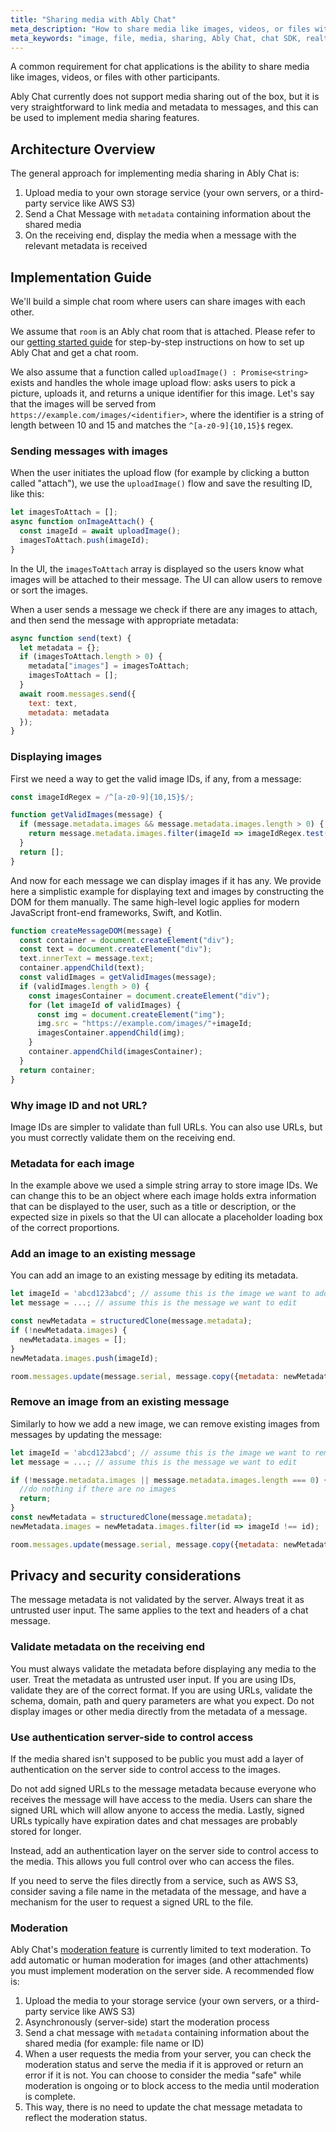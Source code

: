 ```yaml
---
title: "Sharing media with Ably Chat"
meta_description: "How to share media like images, videos, or files with Ably Chat"
meta_keywords: "image, file, media, sharing, Ably Chat, chat SDK, realtime messaging, dependability, cost optimisation"
---
```


A common requirement for chat applications is the ability to share media like images, videos, or files with other participants.

Ably Chat currently does not support media sharing out of the box, but it is very straightforward to link media and metadata to messages, and this can be used to implement media sharing features.

## Architecture Overview

The general approach for implementing media sharing in Ably Chat is:

1. Upload media to your own storage service (your own servers, or a third-party service like AWS S3)
2. Send a Chat Message with `metadata` containing information about the shared media
3. On the receiving end, display the media when a message with the relevant metadata is received

## Implementation Guide

We'll build a simple chat room where users can share images with each other.

We assume that `room` is an Ably chat room that is attached. Please refer to our [getting started guide](/docs/chat/getting-started/javascript) for step-by-step instructions on how to set up Ably Chat and get a chat room.

We also assume that a function called `uploadImage() : Promise<string>` exists and handles the whole image upload flow: asks users to pick a picture, uploads it, and returns a unique identifier for this image.
Let's say that the images will be served from `https://example.com/images/<identifier>`, where the identifier is a string of length between 10 and 15 and matches the `^[a-z0-9]{10,15}$` regex.

### Sending messages with images

When the user initiates the upload flow (for example by clicking a button called "attach"), we use the `uploadImage()` flow and save the resulting ID, like this:

```javascript
let imagesToAttach = [];
async function onImageAttach() {
  const imageId = await uploadImage();
  imagesToAttach.push(imageId);
}
```

In the UI, the `imagesToAttach` array is displayed so the users know what images will be attached to their message. The UI can allow users to remove or sort the images.

When a user sends a message we check if there are any images to attach, and then send the message with appropriate metadata:

```javascript
async function send(text) {
  let metadata = {};
  if (imagesToAttach.length > 0) {
    metadata["images"] = imagesToAttach;
    imagesToAttach = [];
  }
  await room.messages.send({
    text: text,
    metadata: metadata
  });
}
```

### Displaying images

First we need a way to get the valid image IDs, if any, from a message:

```javascript
const imageIdRegex = /^[a-z0-9]{10,15}$/;

function getValidImages(message) {
  if (message.metadata.images && message.metadata.images.length > 0) {
    return message.metadata.images.filter(imageId => imageIdRegex.test(imageId));
  }
  return [];
}
```

And now for each message we can display images if it has any.
We provide here a simplistic example for displaying text and images by constructing the DOM for them manually. The same high-level logic applies for modern JavaScript front-end frameworks, Swift, and Kotlin.

```javascript
function createMessageDOM(message) {
  const container = document.createElement("div");
  const text = document.createElement("div");
  text.innerText = message.text;
  container.appendChild(text);
  const validImages = getValidImages(message);
  if (validImages.length > 0) {
    const imagesContainer = document.createElement("div");
    for (let imageId of validImages) {
      const img = document.createElement("img");
      img.src = "https://example.com/images/"+imageId;
      imagesContainer.appendChild(img);
    }
    container.appendChild(imagesContainer);
  }
  return container;
}
```

### Why image ID and not URL?

Image IDs are simpler to validate than full URLs. You can also use URLs, but you must correctly validate them on the receiving end.

### Metadata for each image

In the example above we used a simple string array to store image IDs. We can change this to be an object where each image holds extra information that can be displayed to the user, such as a title or description, or the expected size in pixels so that the UI can allocate a placeholder loading box of the correct proportions.

### Add an image to an existing message

You can add an image to an existing message by editing its metadata.

```javascript
let imageId = 'abcd123abcd'; // assume this is the image we want to add
let message = ...; // assume this is the message we want to edit

const newMetadata = structuredClone(message.metadata);
if (!newMetadata.images) {
  newMetadata.images = [];
}
newMetadata.images.push(imageId);

room.messages.update(message.serial, message.copy({metadata: newMetadata}))
```

### Remove an image from an existing message

Similarly to how we add a new image, we can remove existing images from messages by updating the message:

```javascript
let imageId = 'abcd123abcd'; // assume this is the image we want to remove
let message = ...; // assume this is the message we want to edit

if (!message.metadata.images || message.metadata.images.length === 0) {
  //do nothing if there are no images
  return; 
}
const newMetadata = structuredClone(message.metadata);
newMetadata.images = newMetadata.images.filter(id => imageId !== id);

room.messages.update(message.serial, message.copy({metadata: newMetadata}))
```

## Privacy and security considerations

The message metadata is not validated by the server. Always treat it as untrusted user input. The same applies to the text and headers of a chat message.

### Validate metadata on the receiving end

You must always validate the metadata before displaying any media to the user. Treat the metadata as untrusted user input. If you are using IDs, validate they are of the correct format. If you are using URLs, validate the schema, domain, path and query parameters are what you expect. Do not display images or other media directly from the metadata of a message.

### Use authentication server-side to control access

If the media shared isn't supposed to be public you must add a layer of authentication on the server side to control access to the images.

Do not add signed URLs to the message metadata because everyone who receives the message will have access to the media. Users can share the signed URL which will allow anyone to access the media. Lastly, signed URLs typically have expiration dates and chat messages are probably stored for longer.

Instead, add an authentication layer on the server side to control access to the media. This allows you full control over who can access the files.

If you need to serve the files directly from a service, such as AWS S3, consider saving a file name in the metadata of the message, and have a mechanism for the user to request a signed URL to the file.

### Moderation

Ably Chat's [moderation feature](/docs/chat/moderation) is currently limited to text moderation. To add automatic or human moderation for images (and other attachments) you must implement moderation on the server side. A recommended flow is:

1. Upload the media to your storage service (your own servers, or a third-party service like AWS S3)
2. Asynchronously (server-side) start the moderation process
3. Send a chat message with `metadata` containing information about the shared media (for example: file name or ID)
4. When a user requests the media from your server, you can check the moderation status and serve the media if it is approved or return an error if it is not. You can choose to consider the media "safe" while moderation is ongoing or to block access to the media until moderation is complete.
5. This way, there is no need to update the chat message metadata to reflect the moderation status.

